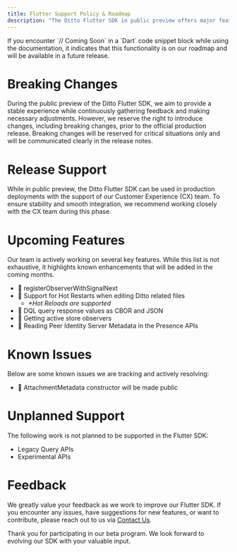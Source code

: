 ```yaml
---
title: Flutter Support Policy & Roadmap
description: "The Ditto Flutter SDK in public preview offers major feature compatibility with our other production SDKs. However, there are a few minor functionality gaps that we are actively working to resolve. This document outlines the support policy, along with the known gaps and bugs."
---
```


<Info>
If you encounter `// Coming Soon` in a `Dart` code snippet block while using the documentation, it indicates that this functionality is on our roadmap and will be available in a future release.
</Info>

# Breaking Changes

During the public preview of the Ditto Flutter SDK, we aim to provide a stable experience while continuously gathering feedback and making necessary adjustments. However, we reserve the right to introduce changes, including breaking changes, prior to the official production release. Breaking changes will be reserved for critical situations only and will be communicated clearly in the release notes.

# Release Support

While in public preview, the Ditto Flutter SDK can be used in production deployments with the support of our Customer Experience (CX) team. To ensure stability and smooth integration, we recommend working closely with the CX team during this phase.

# Upcoming Features

Our team is actively working on several key features. While this list is not exhaustive, it highlights known enhancements that will be added in the coming months.

- 🚧 registerObserverWithSignalNext
- 🚧 Support for Hot Restarts when editing Ditto related files
  - _\*Hot Reloads are supported_
- 🚧 DQL query response values as CBOR and JSON
- 🚧 Getting active store observers
- 🚧 Reading Peer Identity Server Metadata in the Presence APIs

# Known Issues

Below are some known issues we are tracking and actively resolving:

- 🐞 AttachmentMetadata constructor will be made public

# Unplanned Support

The following work is not planned to be supported in the Flutter SDK:

- Legacy Query APIs
- Experimental APIs

# Feedback

We greatly value your feedback as we work to improve our Flutter SDK. If you encounter any issues, have suggestions for new features, or want to contribute, please reach out to us via [Contact Us](/support/contact-us).

Thank you for participating in our beta program. We look forward to evolving our SDK with your valuable input.
